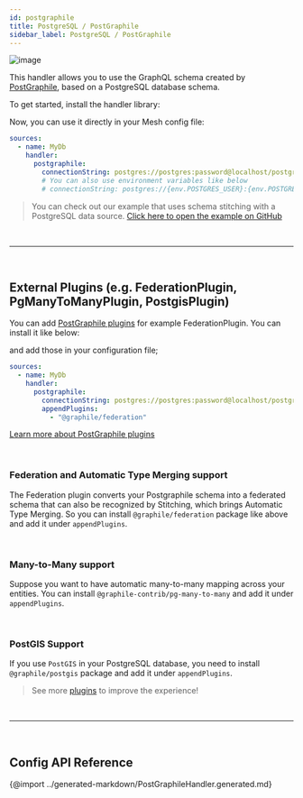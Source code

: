 ```yaml
---
id: postgraphile
title: PostgreSQL / PostGraphile
sidebar_label: PostgreSQL / PostGraphile
---
```

![image](https://user-images.githubusercontent.com/20847995/79219670-5ae06300-7e5b-11ea-81f1-d0c08a884607.png)

This handler allows you to use the GraphQL schema created by [PostGraphile](https://graphile.org/postgraphile), based on a PostgreSQL database schema.

To get started, install the handler library:

<PackageInstall packages="@graphql-mesh/postgraphile" />

Now, you can use it directly in your Mesh config file:

```yaml
sources:
  - name: MyDb
    handler:
      postgraphile:
        connectionString: postgres://postgres:password@localhost/postgres
        # You can also use environment variables like below
        # connectionString: postgres://{env.POSTGRES_USER}:{env.POSTGRES_PASSWORD}@localhost/postgres
```

> You can check out our example that uses schema stitching with a PostgreSQL data source.
[Click here to open the example on GitHub](https://github.com/Urigo/graphql-mesh/tree/master/examples/postgres-geodb)



<p>&nbsp;</p>

------

<p>&nbsp;</p>


## External Plugins (e.g. FederationPlugin, PgManyToManyPlugin, PostgisPlugin)
You can add [PostGraphile plugins](https://graphile.org/postgraphile/community-plugins) for example FederationPlugin. You can install it like below:

<PackageInstall packages="@graphile/federation" />

and add those in your configuration file;

```yaml
sources:
  - name: MyDb
    handler:
      postgraphile:
        connectionString: postgres://postgres:password@localhost/postgres
        appendPlugins:
          - "@graphile/federation"
```

[Learn more about PostGraphile plugins](https://graphile.org/postgraphile/extending)



<p>&nbsp;</p>


### Federation and Automatic Type Merging support
The Federation plugin converts your Postgraphile schema into a federated schema that can also be recognized by Stitching, which brings Automatic Type Merging. So you can install `@graphile/federation` package like above and add it under `appendPlugins`.



<p>&nbsp;</p>


### Many-to-Many support
Suppose you want to have automatic many-to-many mapping across your entities. You can install `@graphile-contrib/pg-many-to-many` and add it under `appendPlugins`.

<PackageInstall packages="@graphile-contrib/pg-many-to-many" />



<p>&nbsp;</p>


### PostGIS Support
If you use `PostGIS` in your PostgreSQL database, you need to install `@graphile/postgis` package and add it under `appendPlugins`.

<PackageInstall packages="@graphile/postgis" />

> See more [plugins](https://graphile.org/postgraphile/community-plugins) to improve the experience!



<p>&nbsp;</p>

------

<p>&nbsp;</p>


## Config API Reference

{@import ../generated-markdown/PostGraphileHandler.generated.md}
